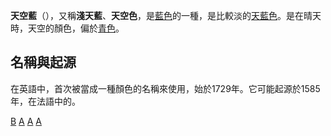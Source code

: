 {{Infobox color
|title=天空藍
|textcolor=#000000
|mod=hex
|87CEEB
|source=[[X11_color_names|X11 color names]]
}}
'''天空藍'''（{{lang-en|Sky blue}}），又稱'''淺天藍'''、'''天空色'''，是[[藍色|藍色]]的一種，是比較淡的[[天藍色|天藍色]]。是在晴天時，天空的顏色，偏於[[青色|青色]]。

==名稱與起源==
在英語中，{{lang-en|sky blue}}首次被當成一種顏色的名稱來使用，始於1729年。它可能起源於1585年，在法語中的{{lang|fr|skie coloured}}。
[[Category:顏色|B]]
[[Category:色彩系|A]]
[[Category:青藍色系|A]]
[[Category:藍色系|A]]